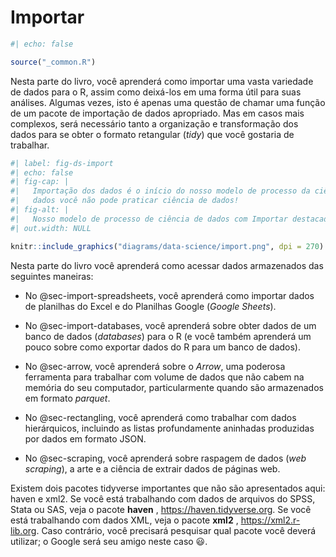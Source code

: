 # Importar {#sec-import .unnumbered}

```r
#| echo: false

source("_common.R")
```

Nesta parte do livro, você aprenderá como importar uma vasta variedade de dados para o R, assim como deixá-los em uma forma útil para suas análises.
Algumas vezes, isto é apenas uma questão de chamar uma função de um pacote de importação de dados apropriado.
Mas em casos mais complexos, será necessário tanto a organização e transformação dos dados para se obter o formato retangular (*tidy*) que você gostaria de trabalhar.

```r
#| label: fig-ds-import
#| echo: false
#| fig-cap: |
#|   Importação dos dados é o início do nosso modelo de processo da ciência de dados; sem
#|   dados você não pode praticar ciência de dados!
#| fig-alt: |
#|   Nosso modelo de processo de ciência de dados com Importar destacado em azul.
#| out.width: NULL

knitr::include_graphics("diagrams/data-science/import.png", dpi = 270)
```

Nesta parte do livro você aprenderá como acessar dados armazenados das seguintes maneiras:

-   No @sec-import-spreadsheets, você aprenderá como importar dados de planilhas do Excel e do Planilhas Google (*Google Sheets*).

-   No @sec-import-databases, você aprenderá sobre obter dados de um banco de dados (*databases*) para o R (e você também aprenderá um pouco sobre como exportar dados do R para um banco de dados).

-   No @sec-arrow, você aprenderá sobre o *Arrow*, uma poderosa ferramenta para trabalhar com volume de dados que não cabem na memória do seu computador, particularmente quando são armazenados em formato *parquet*.

-   No @sec-rectangling, você aprenderá como trabalhar com dados hierárquicos, incluindo as listas profundamente aninhadas produzidas por dados em formato JSON.

-   No @sec-scraping, você aprenderá sobre raspagem de dados (*web scraping*), a arte e a ciência de extrair dados de páginas web.

Existem dois pacotes tidyverse importantes que não são apresentados aqui: haven e xml2.
Se você está trabalhando com dados de arquivos do SPSS, Stata ou SAS, veja o pacote **haven** , <https://haven.tidyverse.org>.
Se você está trabalhando com dados XML, veja o pacote **xml2** , <https://xml2.r-lib.org>.
Caso contrário, você precisará pesquisar qual pacote você deverá utilizar; o Google será seu amigo neste caso 😃.

